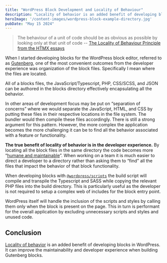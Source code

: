 ```yaml
---
title: "WordPress Block Development and Locality of Behaviour"
description: "Locality of behavior is an added benefit of developing blocks in WordPress. It can improve the maintainability and developer experience when building Gutenberg blocks."
heroImage: '/content-images/wordpress-block-example-directory.jpg'
pubDate: "May 15 2024"
---
```


> The behaviour of a unit of code should be as obvious as possible by looking only at that unit of code
> -- [The Locality of Behaviour Principle from the HTMX essays](https://htmx.org/essays/locality-of-behaviour/#the-lob-principle)

When I started developing blocks for the WordPress block editor, referred to as [Gutenberg](https://wordpress.org/gutenberg/), one of the most convenient outcomes from the developer experience was organization of the block files. Specifically I mean where the files are located. 

All of a blocks files, the JavaScript/Typescript, PHP, CSS/SCSS, and JSON can be authored in the blocks directory effectively encapsulating all the behavior.

In other areas of development focus may be put on “separation of concerns” where we would separate the JavaScript, HTML, and CSS by putting these files in their respective locations in the file system. The bundler would then compile these files accordingly. There is still a strong argument for this pattern. However, the more complex the application becomes the more challenging it can be to find all the behavior associated with a feature or functionality. 

**The true benefit of locality of behavior is in the developer experience.** By locating all the block files in the same directory the code becomes more “[humane and maintainable](https://htmx.org/essays/locality-of-behaviour/#conclusion)”.  When working on a team it is much easier to direct a developer to a directory rather than asking them to “find” all the files that impact the behavior of that block functionality.

When developing blocks with [`@wordpress/scripts`](https://developer.wordpress.org/block-editor/reference-guides/packages/packages-scripts/) the build script will compile and transpile the Typescript and SASS while copying the relevant PHP files into the build directory. This is particularly useful as the developer is not required to setup a complex web of includes for the block entry point.

WordPress itself will handle the inclusion of the scripts and styles by calling them only when the block is present on the page. This in turn is performant for the overall application by excluding unnecessary scripts and styles and unused code.

## Conclusion
[Locality of behavior](https://htmx.org/essays/locality-of-behaviour/) is an added benefit of developing blocks in WordPress. It can improve the maintainability and developer experience when building Gutenberg blocks.
